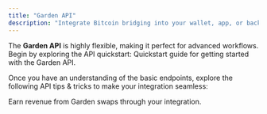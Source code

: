 ```yaml
---
title: "Garden API"
description: "Integrate Bitcoin bridging into your wallet, app, or back-end service using our API endpoints"
---
```


The **Garden API** is highly flexible, making it perfect for advanced workflows. Begin by exploring the API quickstart:
<Card title="Quickstart" icon="memo" href="/api-reference/quickstart">
    Quickstart guide for getting started with the Garden API.
</Card>

Once you have an understanding of the basic endpoints, explore the following API tips & tricks to make your integration seamless:

<CardGroup cols={1}>
    <Card title="Affiliate Fees" href="/developers/api/affiliate-fees" icon="people-group">
        Earn revenue from Garden swaps through your integration.
    </Card>
</CardGroup> 
